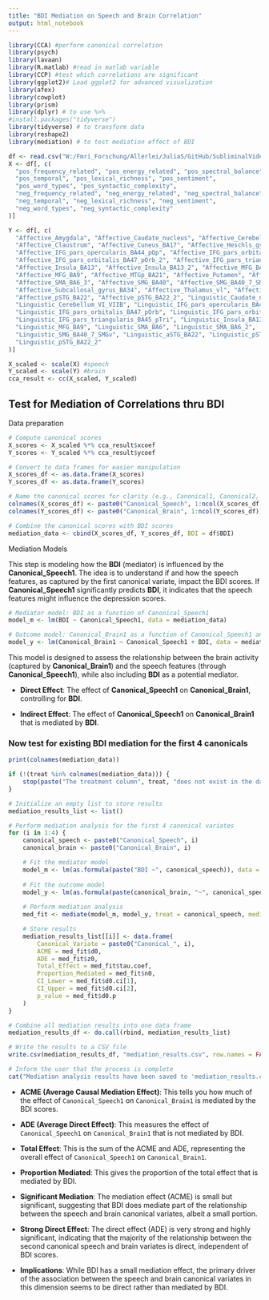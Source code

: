 ```yaml
---
title: "BDI Mediation on Speech and Brain Correlation"
output: html_notebook
---
```


```r
library(CCA) #perform canonical correlation
library(psych)
library(lavaan)
library(R.matlab) #read in matlab variable
library(CCP) #test which correlations are significant
library(ggplot2)# Load ggplot2 for advanced visualization
library(afex) 
library(cowplot)
library(prism)
library(dplyr) # to use %>% 
#install.packages("tidyverse")
library(tidyverse) # to transform data 
library(reshape2)
library(mediation) # to test mediation effect of BDI
```

```r
df <- read.csv("W:/Fmri_Forschung/Allerlei/JuliaS/GitHub/SubliminalVideoPriming/data/mri_speech/speech_and_ROI.csv")
X <- df[, c(
  "pos_frequency_related", "pos_energy_related", "pos_spectral_balance", 
  "pos_temporal", "pos_lexical_richness", "pos_sentiment", 
  "pos_word_types", "pos_syntactic_complexity", 
  "neg_frequency_related", "neg_energy_related", "neg_spectral_balance", 
  "neg_temporal", "neg_lexical_richness", "neg_sentiment", 
  "neg_word_types", "neg_syntactic_complexity"
)]

Y <- df[, c(
  "Affective_Amygdala", "Affective_Caudate_nucleus", "Affective_Cerebellum_VI_VIIB", 
  "Affective_Claustrum", "Affective_Cuneus_BA17", "Affective_Heschls_gyrus_BA41", 
  "Affective_IFG_pars_opercularis_BA44_pOp", "Affective_IFG_pars_orbitalis_BA47_pOrb", 
  "Affective_IFG_pars_orbitalis_BA47_pOrb_2", "Affective_IFG_pars_triangularis_BA45_pTri", 
  "Affective_Insula_BA13", "Affective_Insula_BA13_2", "Affective_MFG_BA10", 
  "Affective_MFG_BA9", "Affective_MTGp_BA21", "Affective_Putamen", "Affective_SMA_BA6", 
  "Affective_SMA_BA6_3", "Affective_SMG_BA40", "Affective_SMG_BA40_7_SMGv", 
  "Affective_Subcallosal_gyrus_BA34", "Affective_Thalamus_vl", "Affective_aSTG_BA22", 
  "Affective_pSTG_BA22", "Affective_pSTG_BA22_2", "Linguistic_Caudate_nucleus", 
  "Linguistic_Cerebellum_VI_VIIB", "Linguistic_IFG_pars_opercularis_BA44_pOp", 
  "Linguistic_IFG_pars_orbitalis_BA47_pOrb", "Linguistic_IFG_pars_orbitalis_BA47_pOrb_2", 
  "Linguistic_IFG_pars_triangularis_BA45_pTri", "Linguistic_Insula_BA13", 
  "Linguistic_MFG_BA9", "Linguistic_SMA_BA6", "Linguistic_SMA_BA6_2", 
  "Linguistic_SMG_BA40_7_SMGv", "Linguistic_aSTG_BA22", "Linguistic_pSTG_BA22", 
  "Linguistic_pSTG_BA22_2"
)]
```

```r
X_scaled <- scale(X) #speech
Y_scaled <- scale(Y) #brain
cca_result <- cc(X_scaled, Y_scaled)
```

## Test for Mediation of Correlations thru BDI

Data preparation

```r
# Compute canonical scores
X_scores <- X_scaled %*% cca_result$xcoef
Y_scores <- Y_scaled %*% cca_result$ycoef

# Convert to data frames for easier manipulation
X_scores_df <- as.data.frame(X_scores)
Y_scores_df <- as.data.frame(Y_scores)

# Name the canonical scores for clarity (e.g., Canonical1, Canonical2, ...)
colnames(X_scores_df) <- paste0("Canonical_Speech", 1:ncol(X_scores_df))
colnames(Y_scores_df) <- paste0("Canonical_Brain", 1:ncol(Y_scores_df))

# Combine the canonical scores with BDI scores
mediation_data <- cbind(X_scores_df, Y_scores_df, BDI = df$BDI)
```

Mediation Models

This step is modeling how the **BDI** (mediator) is influenced by the **Canonical_Speech1**.
The idea is to understand if and how the speech features, as captured by the first canonical variate, impact the BDI scores.
If **Canonical_Speech1** significantly predicts **BDI**, it indicates that the speech features might influence the depression scores.

```r
# Mediator model: BDI as a function of Canonical_Speech1
model_m <- lm(BDI ~ Canonical_Speech1, data = mediation_data)
```

```r
# Outcome model: Canonical_Brain1 as a function of Canonical_Speech1 and BDI
model_y <- lm(Canonical_Brain1 ~ Canonical_Speech1 + BDI, data = mediation_data)
```

This model is designed to assess the relationship between the brain activity (captured by **Canonical_Brain1**) and the speech features (through **Canonical_Speech1**), while also including **BDI** as a potential mediator.

-   **Direct Effect**: The effect of **Canonical_Speech1** on **Canonical_Brain1**, controlling for **BDI**.

-   **Indirect Effect**: The effect of **Canonical_Speech1** on **Canonical_Brain1** that is mediated by **BDI**.

### Now test for existing BDI mediation for the first 4 canonicals

```r
print(colnames(mediation_data))

```

```r
if (!(treat %in% colnames(mediation_data))) {
    stop(paste("The treatment column", treat, "does not exist in the data."))
}

```

```r
# Initialize an empty list to store results
mediation_results_list <- list()

# Perform mediation analysis for the first 4 canonical variates
for (i in 1:4) {
    canonical_speech <- paste0("Canonical_Speech", i)
    canonical_brain <- paste0("Canonical_Brain", i)

    # Fit the mediator model
    model_m <- lm(as.formula(paste("BDI ~", canonical_speech)), data = mediation_data)
    
    # Fit the outcome model
    model_y <- lm(as.formula(paste(canonical_brain, "~", canonical_speech, "+ BDI")), data = mediation_data)
    
    # Perform mediation analysis
    med_fit <- mediate(model_m, model_y, treat = canonical_speech, mediator = "BDI", boot = TRUE, sims = 1000)

    # Store results
    mediation_results_list[[i]] <- data.frame(
        Canonical_Variate = paste0("Canonical_", i),
        ACME = med_fit$d0,
        ADE = med_fit$z0,
        Total_Effect = med_fit$tau.coef,
        Proportion_Mediated = med_fit$n0,
        CI_Lower = med_fit$d0.ci[1],
        CI_Upper = med_fit$d0.ci[2],
        p_value = med_fit$d0.p
    )
}

# Combine all mediation results into one data frame
mediation_results_df <- do.call(rbind, mediation_results_list)

# Write the results to a CSV file
write.csv(mediation_results_df, "mediation_results.csv", row.names = FALSE)

# Inform the user that the process is complete
cat("Mediation analysis results have been saved to 'mediation_results.csv'.\n")
```

-   **ACME (Average Causal Mediation Effect)**: This tells you how much of the effect of `Canonical_Speech1` on `Canonical_Brain1` is mediated by the BDI scores.

-   **ADE (Average Direct Effect)**: This measures the effect of `Canonical_Speech1` on `Canonical_Brain1` that is not mediated by BDI.

-   **Total Effect**: This is the sum of the ACME and ADE, representing the overall effect of `Canonical_Speech1` on `Canonical_Brain1`.

-   **Proportion Mediated**: This gives the proportion of the total effect that is mediated by BDI.

<!-- -->

-   **Significant Mediation**: The mediation effect (ACME) is small but significant, suggesting that BDI does mediate part of the relationship between the speech and brain canonical variates, albeit a small portion.

-   **Strong Direct Effect**: The direct effect (ADE) is very strong and highly significant, indicating that the majority of the relationship between the second canonical speech and brain variates is direct, independent of BDI scores.

-   **Implications**: While BDI has a small mediation effect, the primary driver of the association between the speech and brain canonical variates in this dimension seems to be direct rather than mediated by BDI.
